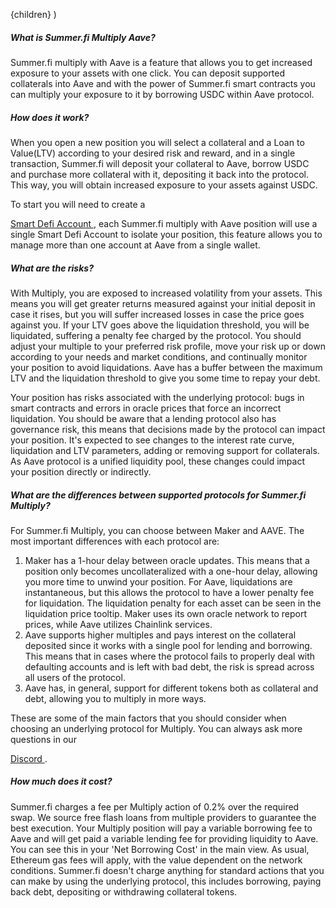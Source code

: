 
  <FaqLayout learnMoreUrl={EXTERNAL_LINKS.KB.OPEN_MANAGE_MULTIPLY}>{children}</FaqLayout>
)

##### What is Summer.fi Multiply Aave?

Summer.fi multiply with Aave is a feature that allows you to get increased exposure to your assets
with one click. You can deposit supported collaterals into Aave and with the power of Summer.fi
smart contracts you can multiply your exposure to it by borrowing USDC within Aave protocol.

##### How does it work?

When you open a new position you will select a collateral and a Loan to Value(LTV) according to your
desired risk and reward, and in a single transaction, Summer.fi will deposit your collateral to
Aave, borrow USDC and purchase more collateral with it, depositing it back into the protocol. This
way, you will obtain increased exposure to your assets against USDC.

To start you will need to create a

<a href={EXTERNAL_LINKS.KB.WHAT_IS_DPM} target="_blank">
  Smart Defi Account
</a>
, each Summer.fi multiply with Aave position will use a single Smart Defi Account to isolate your position,
this feature allows you to manage more than one account at Aave from a single wallet.

##### What are the risks?

With Multiply, you are exposed to increased volatility from your assets. This means you will get
greater returns measured against your initial deposit in case it rises, but you will suffer
increased losses in case the price goes against you. If your LTV goes above the liquidation
threshold, you will be liquidated, suffering a penalty fee charged by the protocol. You should
adjust your multiple to your preferred risk profile, move your risk up or down according to your
needs and market conditions, and continually monitor your position to avoid liquidations. Aave has a
buffer between the maximum LTV and the liquidation threshold to give you some time to repay your
debt.

Your position has risks associated with the underlying protocol: bugs in smart contracts and errors
in oracle prices that force an incorrect liquidation. You should be aware that a lending protocol
also has governance risk, this means that decisions made by the protocol can impact your position.
It's expected to see changes to the interest rate curve, liquidation and LTV parameters, adding or
removing support for collaterals. As Aave protocol is a unified liquidity pool, these changes could
impact your position directly or indirectly.

##### What are the differences between supported protocols for Summer.fi Multiply?

For Summer.fi Multiply, you can choose between Maker and AAVE. The most important differences with
each protocol are:

1. Maker has a 1-hour delay between oracle updates. This means that a position only becomes
   uncollateralized with a one-hour delay, allowing you more time to unwind your position. For Aave,
   liquidations are instantaneous, but this allows the protocol to have a lower penalty fee for
   liquidation. The liquidation penalty for each asset can be seen in the liquidation price tooltip.
   Maker uses its own oracle network to report prices, while Aave utilizes Chainlink services.
2. Aave supports higher multiples and pays interest on the collateral deposited since it works with
   a single pool for lending and borrowing. This means that in cases where the protocol fails to
   properly deal with defaulting accounts and is left with bad debt, the risk is spread across all
   users of the protocol.
3. Aave has, in general, support for different tokens both as collateral and debt, allowing you to
   multiply in more ways.

These are some of the main factors that you should consider when choosing an underlying protocol for
Multiply. You can always ask more questions in our

<a href="https://discord.gg/oasisapp" target="_blank">
  Discord
</a>
.

##### How much does it cost?

Summer.fi charges a fee per Multiply action of 0.2% over the required swap. We source free flash
loans from multiple providers to guarantee the best execution. Your Multiply position will pay a
variable borrowing fee to Aave and will get paid a variable lending fee for providing liquidity to
Aave. You can see this in your 'Net Borrowing Cost' in the main view. As usual, Ethereum gas fees
will apply, with the value dependent on the network conditions. Summer.fi doesn't charge anything
for standard actions that you can make by using the underlying protocol, this includes borrowing,
paying back debt, depositing or withdrawing collateral tokens.
